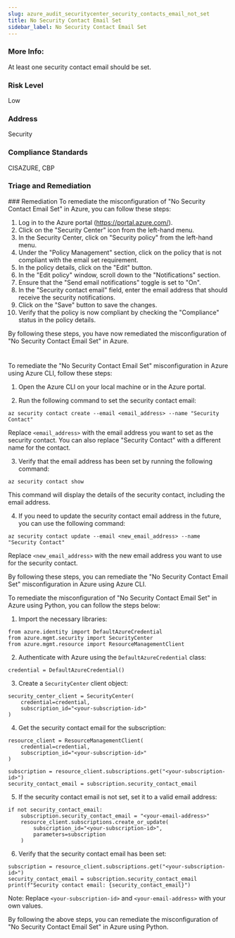 ```yaml
---
slug: azure_audit_securitycenter_security_contacts_email_not_set
title: No Security Contact Email Set
sidebar_label: No Security Contact Email Set
---
```


### More Info:

At least one security contact email should be set.

### Risk Level

Low

### Address

Security

### Compliance Standards

CISAZURE, CBP

### Triage and Remediation
<Tabs>
<Tab title='Remediation'>
### Remediation

<AccordionGroup>
<Accordion title='Using Console' defaultOpen='true'>
To remediate the misconfiguration of "No Security Contact Email Set" in Azure, you can follow these steps:

1. Log in to the Azure portal (https://portal.azure.com/).
2. Click on the "Security Center" icon from the left-hand menu.
3. In the Security Center, click on "Security policy" from the left-hand menu.
4. Under the "Policy Management" section, click on the policy that is not compliant with the email set requirement.
5. In the policy details, click on the "Edit" button.
6. In the "Edit policy" window, scroll down to the "Notifications" section.
7. Ensure that the "Send email notifications" toggle is set to "On".
8. In the "Security contact email" field, enter the email address that should receive the security notifications.
9. Click on the "Save" button to save the changes.
10. Verify that the policy is now compliant by checking the "Compliance" status in the policy details.

By following these steps, you have now remediated the misconfiguration of "No Security Contact Email Set" in Azure.

#
</Accordion>

<Accordion title='Using CLI'>
To remediate the "No Security Contact Email Set" misconfiguration in Azure using Azure CLI, follow these steps:

1. Open the Azure CLI on your local machine or in the Azure portal.

2. Run the following command to set the security contact email:

```
az security contact create --email <email_address> --name "Security Contact"
```

Replace `<email_address>` with the email address you want to set as the security contact. You can also replace "Security Contact" with a different name for the contact.

3. Verify that the email address has been set by running the following command:

```
az security contact show
```

This command will display the details of the security contact, including the email address.

4. If you need to update the security contact email address in the future, you can use the following command:

```
az security contact update --email <new_email_address> --name "Security Contact"
```

Replace `<new_email_address>` with the new email address you want to use for the security contact.

By following these steps, you can remediate the "No Security Contact Email Set" misconfiguration in Azure using Azure CLI.
</Accordion>

<Accordion title='Using Python'>
To remediate the misconfiguration of "No Security Contact Email Set" in Azure using Python, you can follow the steps below:

1. Import the necessary libraries:

```
from azure.identity import DefaultAzureCredential
from azure.mgmt.security import SecurityCenter
from azure.mgmt.resource import ResourceManagementClient
```

2. Authenticate with Azure using the `DefaultAzureCredential` class:

```
credential = DefaultAzureCredential()
```

3. Create a `SecurityCenter` client object:

```
security_center_client = SecurityCenter(
    credential=credential,
    subscription_id="<your-subscription-id>"
)
```

4. Get the security contact email for the subscription:

```
resource_client = ResourceManagementClient(
    credential=credential,
    subscription_id="<your-subscription-id>"
)

subscription = resource_client.subscriptions.get("<your-subscription-id>")
security_contact_email = subscription.security_contact_email
```

5. If the security contact email is not set, set it to a valid email address:

```
if not security_contact_email:
    subscription.security_contact_email = "<your-email-address>"
    resource_client.subscriptions.create_or_update(
        subscription_id="<your-subscription-id>",
        parameters=subscription
    )
```

6. Verify that the security contact email has been set:

```
subscription = resource_client.subscriptions.get("<your-subscription-id>")
security_contact_email = subscription.security_contact_email
print(f"Security contact email: {security_contact_email}")
```

Note: Replace `<your-subscription-id>` and `<your-email-address>` with your own values.

By following the above steps, you can remediate the misconfiguration of "No Security Contact Email Set" in Azure using Python.
</Accordion>

</AccordionGroup>
</Tab>
</Tabs>

